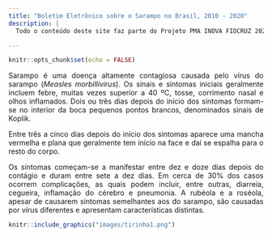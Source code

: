 ```yaml
---
title: "Boletim Eletrônico sobre o Sarampo no Brasil, 2010 - 2020"
description: |
  Todo o conteúdo deste site faz parte do Projeto PMA INOVA FIOCRUZ 2020, intitulado *Análise geográfica da Cobertura Vacinal e a ocorrência do Sarampo no Brasil, 2000-2019.*

---
```


```r
knitr::opts_chunk$set(echo = FALSE)

```


<p align="justify">Sarampo é uma doença altamente contagiosa causada pelo vírus do sarampo (*Measles morbillivirus*). Os sinais e sintomas iniciais geralmente incluem febre, muitas vezes superior a 40 ºC, tosse, corrimento nasal e olhos inflamados. Dois ou três dias depois do início dos sintomas formam-se no interior da boca pequenos pontos brancos, denominados sinais de Koplik.</p>

<p align="justify">Entre três a cinco dias depois do início dos sintomas aparece uma mancha vermelha e plana que geralmente tem início na face e daí se espalha para o resto do corpo. </p>

<p align="justify">Os sintomas começam-se a manifestar entre dez e doze dias depois do contágio e duram entre sete a dez dias. Em cerca de 30% dos casos ocorrem complicações, as quais podem incluir, entre outras, diarreia, cegueira, inflamação do cérebro e pneumonia. A rubéola e a roséola, apesar de causarem sintomas semelhantes aos do sarampo, são causadas por vírus diferentes e apresentam características distintas.</p>

```r
knitr::include_graphics("images/tirinha1.png")
```


<!-- # ```{r, child="sarampo.Rmd"} -->
<!-- # ``` -->